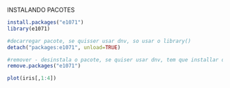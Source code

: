 INSTALANDO PACOTES

```{r}
install.packages("e1071")
library(e1071)
```

```{r}
#decarregar pacote, se quisser usar dnv, so usar o library()
detach("packages:e1071", unload=TRUE)

#remover - desinstala o pacote, se quiser usar dnv, tem que installar dnv
remove.packages("e1071")
```

```{r}
plot(iris[,1:4])
```

